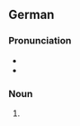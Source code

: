 ==German==

===Pronunciation===
* {{IPA|de|/ˈhaʊ̯sˌmɔɪ̯zə/}}
* {{audio|de|De-Hausmäuse.ogg|Audio}}

===Noun===
{{head|de|noun form}}

# {{plural of|de|Hausmaus}}